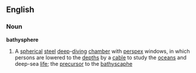 ==English==
===Noun===
{{wikipedia}}
'''bathysphere'''
#A [[spherical]] [[steel]] [[deep]]-[[diving]] [[chamber]] with [[perspex]] windows, in which persons are lowered to the [[depths]] by a [[cable]] to study the [[ocean]]s and deep-sea [[life]]; the [[precursor]] to the [[bathyscaphe]]
